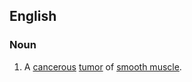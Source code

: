 ==English==
{{wikipedia}}
===Noun===
{{en-noun|-}}
#{{pathology}} A [[cancerous]] [[tumor]] of [[smooth muscle]].